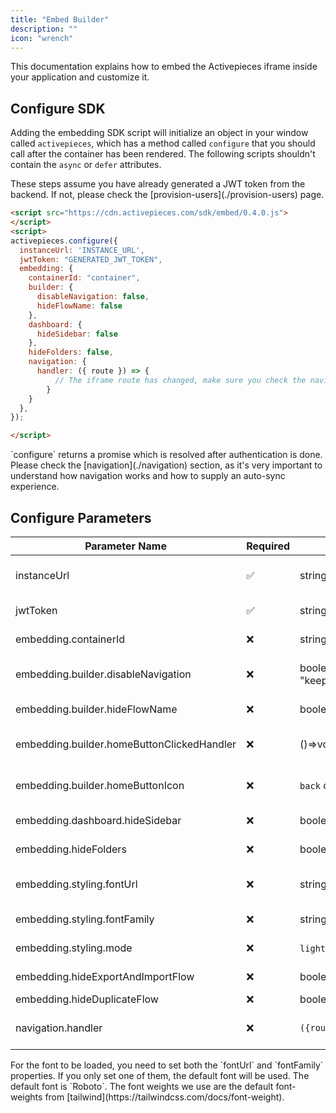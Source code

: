 ```yaml
---
title: "Embed Builder"
description: ""
icon: "wrench"
---
```


<Snippet file="enterprise-feature.mdx" />

This documentation explains how to embed the Activepieces iframe inside your application and customize it.

## Configure SDK

Adding the embedding SDK script will initialize an object in your window called `activepieces`, which has a method called `configure` that you should call after the container has been rendered.
<Tip>
The following scripts shouldn't contain the `async` or `defer` attributes.
</Tip>


<Tip>
These steps assume you have already generated a JWT token from the backend. If not, please check the [provision-users](./provision-users) page.
</Tip>

```html
<script src="https://cdn.activepieces.com/sdk/embed/0.4.0.js">
</script>
<script>
activepieces.configure({
  instanceUrl: 'INSTANCE_URL',
  jwtToken: "GENERATED_JWT_TOKEN",
  embedding: {
    containerId: "container",
    builder: {
      disableNavigation: false,
      hideFlowName: false
    },
    dashboard: {
      hideSidebar: false
    },
    hideFolders: false,
    navigation: {
      handler: ({ route }) => {
          // The iframe route has changed, make sure you check the navigation section.
        }
    }
  },
});

</script>
```
<Tip>
`configure` returns a promise which is resolved after authentication is done.

 </Tip>

<Tip>
Please check the [navigation](./navigation) section, as it's very important to understand how navigation works and how to supply an auto-sync experience.
</Tip>

## Configure Parameters


| Parameter Name |  Required |  Type | Description |
| --- | --- | --- | --- |
| instanceUrl| ✅ |  string | The url of the instance hosting Activepieces, could be https://cloud.activepieces.com if you are a cloud user. |
| jwtToken | ✅  |  string | The jwt token you generated to authenticate your users to Activepieces. |
| embedding.containerId | ❌ | string | The html element's id that is going to be containing Activepieces's iframe. |
| embedding.builder.disableNavigation | ❌ |  boolean \| "keep_home_button_only" | Hides the folder name, home button (if not set to ["keep_home_button_only"](./sdk-changelog#20%2F05%2F2025-0-4-0)) and delete option in the builder, by default it is false. |
| embedding.builder.hideFlowName | ❌ |  boolean | Hides the flow name and flow actions dropdown in the builder's header, by default it is false. |
| embedding.builder.homeButtonClickedHandler | ❌ | ()=>void | Callback that stops home button from navigating to dashboard and overrides it with this handler (added in [0.4.0](./sdk-changelog#20%2F05%2F2025-0-4-0))
| embedding.builder.homeButtonIcon | ❌ | `back` or `logo` | Sets the home button in the builder to be either a back icon or the logo you set in your [platform settings](/admin-console/appearance)
| embedding.dashboard.hideSidebar | ❌ | boolean | Controls the visibility of the sidebar in the dashboard, by default it is false. |
| embedding.hideFolders | ❌ | boolean | Hides all things related to folders in both the flows table and builder by default it is false. |
| embedding.styling.fontUrl | ❌ | string | The url of the font to be used in the embedding, by default it is `https://fonts.googleapis.com/css2?family=Roboto:wght@300;400;500;700&display=swap`. |
| embedding.styling.fontFamily | ❌ | string | The font family to be used in the embedding, by default it is `Roboto`. |
| embedding.styling.mode | ❌ | `light` or `dark` | Switches color mode to dark or light (added in [0.5.0](/embedding/sdk-changelog#12%2F06%2F2025-0-5-0))|
| embedding.hideExportAndImportFlow | ❌ | boolean | Hides the option to export or import flows (added in [0.4.0](./sdk-changelog#20%2F05%2F2025-0-4-0)) |
| embedding.hideDuplicateFlow | ❌ | boolean | Hides the option to duplicate flows (added in [0.5.0](/embedding/sdk-changelog#12%2F06%2F2025-0-5-0)) |
| navigation.handler  | ❌ | `({route:string}) => void`  | This callback will be triggered each time a route in Activepieces changes, you can read more about it [here](/embedding/navigation) |

<Tip>
 For the font to be loaded, you need to set both the `fontUrl` and `fontFamily` properties.
 If you only set one of them, the default font will be used.
 The default font is `Roboto`.
 The font weights we use are the default font-weights from [tailwind](https://tailwindcss.com/docs/font-weight).
</Tip>
